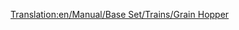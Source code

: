 [[Translation:en/Manual/Base Set/Trains/Grain Hopper]]
{{es/Manual/Base Set/Trains/Vagones|Imagen=[[File:en/Manual/Base Set/Trains/Grainhopper.png]]
|Nombre=Vagoneta de Grano
|PrecioNormal=2.132 € (1.066 £)
|PesoNormal=19 / 49 t
|CapacidadNormal=30 t de grano
|PrecioMono="
|PesoMono=19 / 54 t
|CapacidadMono=35 t de grano
|PrecioMag="
|PesoMag=19 / 56 t
|CapacidadMag=37 t de grano
|Descripción=La '''vagoneta de grano''' se utiliza para transportar [[es/Manual/Base Set/Cargos/Grano|grano]] desde la [[es/Manual/Base Set/Industries/Granja|granja]] hasta la [[es/Manual/Base Set/Industries/Fábrica|fábrica]] en el clima [[es/Manual/Clima#templado|templado]].

También se usa para transportar [[es/Manual/Base Set/Cargos/Trigo|trigo]] desde la [[es/Manual/Base Set/Industries/Granja|granja]] hasta la [[es/Manual/Base Set/Industries/Planta procesadora de alimentos|planta procesadora de alimentos]] en el clima [[es/Manual/Clima#subartico|subártico]].

Y se utiliza para transportar [[es/Manual/Base Set/Cargos/Maíz|maíz]] desde la [[es/Manual/Base Set/Industries/Granja|granja]] hasta la [[es/Manual/Base Set/Industries/Planta procesadora de alimentos|planta procesadora de alimentos]] en el clima [[es/Manual/Clima#subtropical|subtropical]]

Cuando cree un tren mixto de vagonetas de grano y vagones de ganado (desde una granja, en los climas templado y subártico) debe compensar su composición (tenga en cuenta que tienen capacidades diferentes).
}}